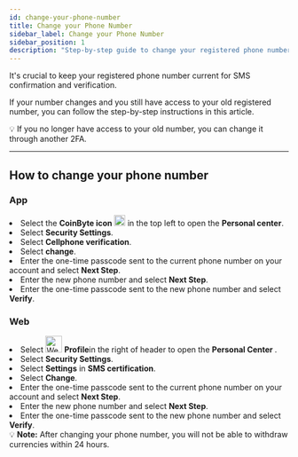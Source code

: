 ```yaml
---
id: change-your-phone-number
title: Change your Phone Number
sidebar_label: Change your Phone Number
sidebar_position: 1
description: "Step-by-step guide to change your registered phone number for SMS verification on CoinByte."
---
```



It's crucial to keep your registered phone number current for SMS confirmation and verification.

If your number changes and you still have access to your old registered number, you can follow the step-by-step instructions in this article.

<InfoBox>
💡 If you no longer have access to your old number, you can change it through another 2FA.  
</InfoBox>

---

## How to change your phone number

<Tabs groupId="platform">
  <TabItem value="mobile" label="Mobile App">

<div style={{ marginTop: '2.5rem' }}></div>

### **App**

<div style={{ marginTop: '1.5rem' }}></div>

<RoundStepList>
  <li>Select the <strong>CoinByte icon</strong> <img src={useBaseUrl('/img/genral/logo_app.png')} alt="CoinByte icon" width="20" /> in the top left to open the <strong>Personal center</strong>.</li>
  <li>Select <strong>Security Settings</strong>.</li>
  <li>Select <strong>Cellphone verification</strong>.</li>
  <li>Select <strong>change</strong>.</li>
  <li>Enter the one-time passcode sent to the current phone number on your account and select <strong>Next Step</strong>.</li>
  <li>Enter the new phone number and select <strong>Next Step</strong>.</li>
  <li>Enter the one-time passcode sent to the new phone number and select <strong>Verify</strong>.</li>
</RoundStepList>

  </TabItem>
  <TabItem value="web" label="Web">

<div style={{ marginTop: '2.5rem' }}></div>

### **Web**

<div style={{ marginTop: '1.5rem' }}></div>

<CoinByteButton text="Change your Phone Number" link="https://coinbyte.com.au/en-us/user/bind-phone/" />


<RoundStepList>
  <li>Select <img src={useBaseUrl('/img/genral/profile-center-web.png')} alt="Web profile icon" width="30" /> <strong>Profile</strong>in the right of header to open the <strong>Personal Center </strong>.</li>
  <li>Select <strong>Security Settings</strong>.</li>
  <li>Select <strong>Settings</strong> in <strong>SMS certification</strong>.</li>
  <li>Select <strong>Change</strong>.</li>
  <li>Enter the one-time passcode sent to the current phone number on your account and select <strong>Next Step</strong>.</li>
  <li>Enter the new phone number and select <strong>Next Step</strong>.</li>
  <li>Enter the one-time passcode sent to the new phone number and select <strong>Verify</strong>.</li>
</RoundStepList>

  </TabItem>
</Tabs>

<WarningBox>
💡 <strong>Note:</strong> After changing your phone number, you will not be able to withdraw currencies within 24 hours.
</WarningBox>

<RelatedArticles category="account-security" />

